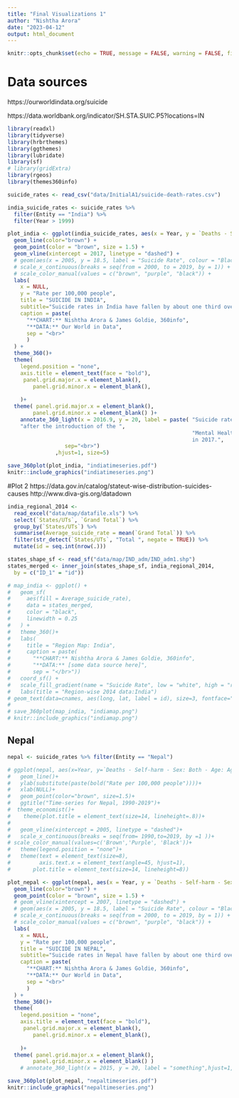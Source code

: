 ```yaml
---
title: "Final Visualizations 1"
author: "Nishtha Arora"
date: "2023-04-12"
output: html_document
---
```


```r
knitr::opts_chunk$set(echo = TRUE, message = FALSE, warning = FALSE, fig.width=12, fig.height=8)
```

# Data sources 
https://ourworldindata.org/suicide

https://data.worldbank.org/indicator/SH.STA.SUIC.P5?locations=IN


```r
library(readxl)
library(tidyverse)
library(hrbrthemes)
library(ggthemes)
library(lubridate)
library(sf)
# library(gridExtra)
library(rgeos)
library(themes360info)
```

```r
suicide_rates <- read_csv("data/InitialA1/suicide-death-rates.csv")

india_suicide_rates <- suicide_rates %>%
  filter(Entity == "India") %>%
  filter(Year > 1999)

plot_india <- ggplot(india_suicide_rates, aes(x = Year, y = `Deaths - Self-harm - Sex: Both - Age: Age-standardized (Rate)`)) +
  geom_line(color="brown") +
  geom_point(color = "brown", size = 1.5) +
  geom_vline(xintercept = 2017, linetype = "dashed") +
  # geom(aes(x = 2005, y = 18.5, label = "Suicide Rate", colour = "Black")) +
  # scale_x_continuous(breaks = seq(from = 2000, to = 2019, by = 1)) +
  # scale_color_manual(values = c("brown", "purple", "black")) +
  labs(
    x = NULL,
    y = "Rate per 100,000 people",
    title = "SUICIDE IN INDIA",
    subtitle="Suicide rates in India have fallen by about one third over the last 20 years",
    caption = paste(
      "**CHART:** Nishtha Arora & James Goldie, 360info",
      "**DATA:** Our World in Data",
      sep = "<br>"
      )
  ) +
  theme_360()+
  theme(
    legend.position = "none",
    axis.title = element_text(face = "bold"),
     panel.grid.major.x = element_blank(),
        panel.grid.minor.x = element_blank(),
    
    )+
  theme( panel.grid.major.x = element_blank(),
        panel.grid.minor.x = element_blank() )+
    annotate_360_light(x = 2016.9, y = 20, label = paste( "Suicide rates slightly increased",
    "after the introduction of the ",
                                                          "Mental Healthcare Act
                                                          in 2017.",
                  sep="<br>")
               ,hjust=1, size=5)

save_360plot(plot_india, "indiatimeseries.pdf")
knitr::include_graphics("indiatimeseries.png")
```

#Plot 2
https://data.gov.in/catalog/stateut-wise-distribution-suicides-causes
http://www.diva-gis.org/datadown

```r
india_regional_2014 <-
  read_excel("data/map/datafile.xls") %>%
  select(`States/UTs`, `Grand Total`) %>%
  group_by(`States/UTs`) %>%
  summarise(Average_suicide_rate = mean(`Grand Total`)) %>%
  filter(str_detect(`States/UTs`, "Total ", negate = TRUE)) %>%
  mutate(id = seq.int(nrow(.)))
```

```r
states_shape_sf <- read_sf("data/map/IND_adm/IND_adm1.shp")
states_merged <- inner_join(states_shape_sf, india_regional_2014,
  by = c("ID_1" = "id"))
```

```r
# map_india <- ggplot() +
#   geom_sf(
#     aes(fill = Average_suicide_rate),
#     data = states_merged,
#     color = "black",
#     linewidth = 0.25
#   ) +
#   theme_360()+
#   labs(
#     title = "Region Map: India",
#     caption = paste(
#       "**CHART:** Nishtha Arora & James Goldie, 360info",
#       "**DATA:** [some data source here]",
#       sep = "</br>"))
#   coord_sf() +
#   scale_fill_gradient(name = "Suicide Rate", low = "white", high = "red") +
#   labs(title = "Region-wise 2014 data:India")
# geom_text(data=cnames, aes(long, lat, label = id), size=3, fontface="bold")
# 
# save_360plot(map_india, "indiamap.png")
# knitr::include_graphics("indiamap.png")
```

## Nepal

```r
nepal <- suicide_rates %>% filter(Entity == "Nepal") 

# ggplot(nepal, aes(x=Year, y=`Deaths - Self-harm - Sex: Both - Age: Age-standardized (Rate)`))+
#   geom_line()+
#   ylab(substitute(paste(bold("Rate per 100,000 people"))))+
#   xlab(NULL)+
#   geom_point(color="brown", size=1.5)+
#   ggtitle("Time-series for Nepal, 1990-2019")+
#  theme_economist()+
#    theme(plot.title = element_text(size=14, lineheight=.8))+
# 
#   geom_vline(xintercept = 2005, linetype = "dashed")+
#   scale_x_continuous(breaks = seq(from= 1990,to=2019, by =1 ))+
# scale_color_manual(values=c('Brown','Purple', 'Black'))+
#   theme(legend.position = "none")+
#   theme(text = element_text(size=8),
#         axis.text.x = element_text(angle=45, hjust=1),
#       plot.title = element_text(size=14, lineheight=8))
```

```r
plot_nepal <- ggplot(nepal, aes(x = Year, y = `Deaths - Self-harm - Sex: Both - Age: Age-standardized (Rate)`)) +
  geom_line(color="brown") +
  geom_point(color = "brown", size = 1.5) +
  # geom_vline(xintercept = 2007, linetype = "dashed") +
  # geom(aes(x = 2005, y = 18.5, label = "Suicide Rate", colour = "Black")) +
  # scale_x_continuous(breaks = seq(from = 2000, to = 2019, by = 1)) +
  # scale_color_manual(values = c("brown", "purple", "black")) +
  labs(
    x = NULL,
    y = "Rate per 100,000 people",
    title = "SUICIDE IN NEPAL",
    subtitle="Suicide rates in Nepal have fallen by about one third over the last 30 years",
    caption = paste(
      "**CHART:** Nishtha Arora & James Goldie, 360info",
      "**DATA:** Our World in Data",
      sep = "<br>"
      )
  ) +
  theme_360()+
  theme(
    legend.position = "none",
    axis.title = element_text(face = "bold"),
     panel.grid.major.x = element_blank(),
        panel.grid.minor.x = element_blank(),
    
    )+
  theme( panel.grid.major.x = element_blank(),
        panel.grid.minor.x = element_blank() )
    # annotate_360_light(x = 2015, y = 20, label = "something",hjust=1, size=7)

save_360plot(plot_nepal, "nepaltimeseries.pdf")
knitr::include_graphics("nepaltimeseries.png")
```


